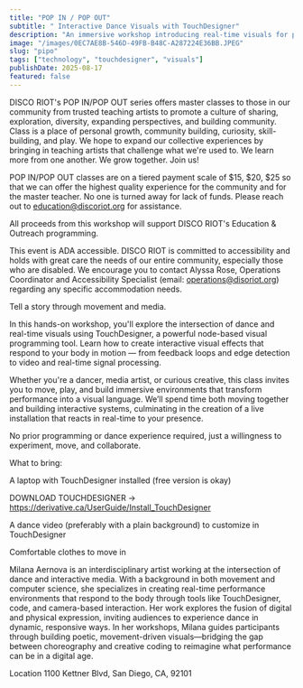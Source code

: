 ```yaml
---
title: "POP IN / POP OUT"
subtitle: " Interactive Dance Visuals with TouchDesigner"
description: "An immersive workshop introducing real-time visuals for performance. Learn to connect movement data with generative design using TouchDesigner."
image: "/images/0EC7AE8B-546D-49FB-B48C-A287224E36BB.JPEG"
slug: "pipo"
tags: ["technology", "touchdesigner", "visuals"]
publishDate: 2025-08-17
featured: false
---
```


DISCO RIOT's POP IN/POP OUT series offers master classes to those in our community from trusted teaching artists to promote a culture of sharing, exploration, diversity, expanding perspectives, and building community. Class is a place of personal growth, community building, curiosity, skill-building, and play. We hope to expand our collective experiences by bringing in teaching artists that challenge what we're used to. We learn more from one another. We grow together. Join us!

POP IN/POP OUT classes are on a tiered payment scale of $15, $20, $25 so that we can offer the highest quality experience for the community and for the master teacher. No one is turned away for lack of funds. Please reach out to education@discoriot.org for assistance.

All proceeds from this workshop will support DISCO RIOT's Education & Outreach programming.

This event is ADA accessible. DISCO RIOT is committed to accessibility and holds with great care the needs of our entire community, especially those who are disabled. We encourage you to contact Alyssa Rose, Operations Coordinator and Accessibility Specialist (email: operations@disoriot.org) regarding any specific accommodation needs.

Tell a story through movement and media.

In this hands-on workshop, you'll explore the intersection of dance and real-time visuals using TouchDesigner, a powerful node-based visual programming tool. Learn how to create interactive visual effects that respond to your body in motion — from feedback loops and edge detection to video and real-time signal processing.

Whether you're a dancer, media artist, or curious creative, this class invites you to move, play, and build immersive environments that transform performance into a visual language. We’ll spend time both moving together and building interactive systems, culminating in the creation of a live installation that reacts in real-time to your presence.

No prior programming or dance experience required, just a willingness to experiment, move, and collaborate.

What to bring:

A laptop with TouchDesigner installed (free version is okay)

DOWNLOAD TOUCHDESIGNER → https://derivative.ca/UserGuide/Install_TouchDesigner

A dance video (preferably with a plain background) to customize in TouchDesigner

Comfortable clothes to move in



Milana Aernova is an interdisciplinary artist working at the intersection of dance and interactive media. With a background in both movement and computer science, she specializes in creating real-time performance environments that respond to the body through tools like TouchDesigner, code, and camera-based interaction. Her work explores the fusion of digital and physical expression, inviting audiences to experience dance in dynamic, responsive ways. In her workshops, Milana guides participants through building poetic, movement-driven visuals—bridging the gap between choreography and creative coding to reimagine what performance can be in a digital age.

Location
1100 Kettner Blvd, San Diego, CA, 92101